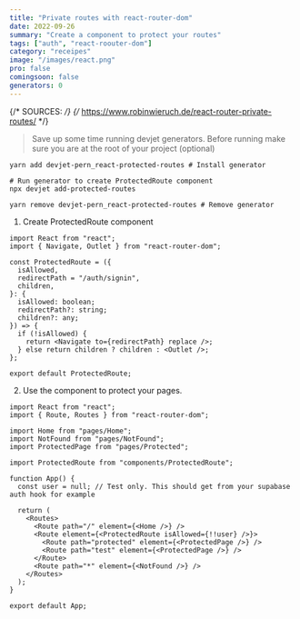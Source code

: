 ```yaml
---
title: "Private routes with react-router-dom"
date: 2022-09-26
summary: "Create a component to protect your routes"
tags: ["auth", "react-roouter-dom"]
category: "receipes"
image: "/images/react.png"
pro: false
comingsoon: false
generators: 0
---
```


{/*  SOURCES:  */}
{/*  https://www.robinwieruch.de/react-router-private-routes/  */}

> Save up some time running devjet generators. Before running make sure you are at the root of your project (optional)

```sh:generators
yarn add devjet-pern_react-protected-routes # Install generator

# Run generator to create ProtectedRoute component
npx devjet add-protected-routes 

yarn remove devjet-pern_react-protected-routes # Remove generator
```


1. Create ProtectedRoute component

```tsx:src/components/ProtectedRoute.tsx
import React from "react";
import { Navigate, Outlet } from "react-router-dom";

const ProtectedRoute = ({
  isAllowed,
  redirectPath = "/auth/signin",
  children,
}: {
  isAllowed: boolean;
  redirectPath?: string;
  children?: any;
}) => {
  if (!isAllowed) {
    return <Navigate to={redirectPath} replace />;
  } else return children ? children : <Outlet />;
};

export default ProtectedRoute;
```

2. Use the component to protect your pages. 

```tsx:src/App.tsx {8,16,17,18,19}
import React from "react";
import { Route, Routes } from "react-router-dom";

import Home from "pages/Home";
import NotFound from "pages/NotFound";
import ProtectedPage from "pages/Protected";

import ProtectedRoute from "components/ProtectedRoute";

function App() {
  const user = null; // Test only. This should get from your supabase auth hook for example

  return (
    <Routes>
      <Route path="/" element={<Home />} />
      <Route element={<ProtectedRoute isAllowed={!!user} />}>
        <Route path="protected" element={<ProtectedPage />} />
        <Route path="test" element={<ProtectedPage />} />
      </Route>
      <Route path="*" element={<NotFound />} />
    </Routes>
  );
}

export default App;
```

